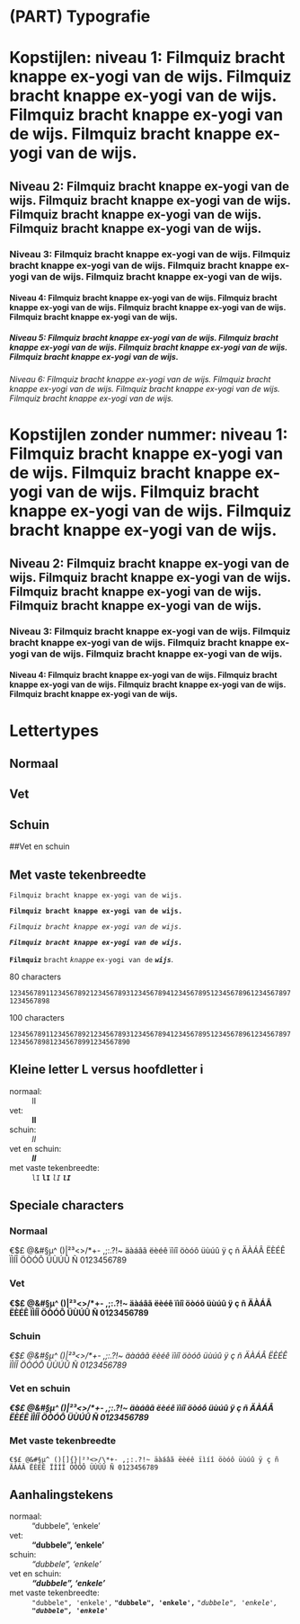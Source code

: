 # (PART) Typografie {-}

# Kopstijlen: niveau 1: Filmquiz bracht knappe ex-yogi van de wijs. Filmquiz bracht knappe ex-yogi van de wijs. Filmquiz bracht knappe ex-yogi van de wijs. Filmquiz bracht knappe ex-yogi van de wijs.

\lipsum[1-3]

## Niveau 2: Filmquiz bracht knappe ex-yogi van de wijs. Filmquiz bracht knappe ex-yogi van de wijs. Filmquiz bracht knappe ex-yogi van de wijs. Filmquiz bracht knappe ex-yogi van de wijs.

\lipsum[4-6]

### Niveau 3: Filmquiz bracht knappe ex-yogi van de wijs. Filmquiz bracht knappe ex-yogi van de wijs. Filmquiz bracht knappe ex-yogi van de wijs. Filmquiz bracht knappe ex-yogi van de wijs.

\lipsum[7-9]

#### Niveau 4: Filmquiz bracht knappe ex-yogi van de wijs. Filmquiz bracht knappe ex-yogi van de wijs. Filmquiz bracht knappe ex-yogi van de wijs. Filmquiz bracht knappe ex-yogi van de wijs.

\lipsum[10-12]

##### Niveau 5: Filmquiz bracht knappe ex-yogi van de wijs. Filmquiz bracht knappe ex-yogi van de wijs. Filmquiz bracht knappe ex-yogi van de wijs. Filmquiz bracht knappe ex-yogi van de wijs.

\lipsum[13-15]

###### Niveau 6: Filmquiz bracht knappe ex-yogi van de wijs. Filmquiz bracht knappe ex-yogi van de wijs. Filmquiz bracht knappe ex-yogi van de wijs. Filmquiz bracht knappe ex-yogi van de wijs.

\lipsum[16-18]

# Kopstijlen zonder nummer: niveau 1: Filmquiz bracht knappe ex-yogi van de wijs. Filmquiz bracht knappe ex-yogi van de wijs. Filmquiz bracht knappe ex-yogi van de wijs. Filmquiz bracht knappe ex-yogi van de wijs. {-}

\lipsum[19]

## Niveau 2: Filmquiz bracht knappe ex-yogi van de wijs. Filmquiz bracht knappe ex-yogi van de wijs. Filmquiz bracht knappe ex-yogi van de wijs. Filmquiz bracht knappe ex-yogi van de wijs. {-}

\lipsum[20]

### Niveau 3: Filmquiz bracht knappe ex-yogi van de wijs. Filmquiz bracht knappe ex-yogi van de wijs. Filmquiz bracht knappe ex-yogi van de wijs. Filmquiz bracht knappe ex-yogi van de wijs. {-}

\lipsum[21]

#### Niveau 4: Filmquiz bracht knappe ex-yogi van de wijs. Filmquiz bracht knappe ex-yogi van de wijs. Filmquiz bracht knappe ex-yogi van de wijs. Filmquiz bracht knappe ex-yogi van de wijs. {-}

\lipsum[22-23]

\paragraph*{Niveau 5: Filmquiz bracht knappe ex-yogi van de wijs. Filmquiz bracht knappe ex-yogi van de wijs. Filmquiz bracht knappe ex-yogi van de wijs. Filmquiz bracht knappe ex-yogi van de wijs.}

\lipsum[24]

\subparagraph*{Niveau 6: Filmquiz bracht knappe ex-yogi van de wijs. Filmquiz bracht knappe ex-yogi van de wijs. Filmquiz bracht knappe ex-yogi van de wijs. Filmquiz bracht knappe ex-yogi van de wijs.}

\lipsum[25]

# Lettertypes

## Normaal

\lipsum[26]

## Vet

**\lipsum[27]**

## Schuin

_\lipsum[28]_

##Vet en schuin

_**\lipsum[29]**_

## Met vaste tekenbreedte

\texttt{\lipsum[30]}

`Filmquiz bracht knappe ex-yogi van de wijs.`

**`Filmquiz bracht knappe ex-yogi van de wijs.`**

_`Filmquiz bracht knappe ex-yogi van de wijs.`_

**_`Filmquiz bracht knappe ex-yogi van de wijs.`_**

**`Filmquiz`** `bracht` _`knappe`_ `ex-yogi van de` **_`wijs`_**.

80 characters

`12345678911234567892123456789312345678941234567895123456789612345678971234567898`

100 characters

`1234567891123456789212345678931234567894123456789512345678961234567897123456789812345678991234567890`

## Kleine letter L versus hoofdletter i

normaal:
  ~ lI

vet:
  ~ **lI**
  
schuin:
  ~ _lI_

vet en schuin:
  ~ **_lI_**

met vaste tekenbreedte:
  ~ `lI` **`lI`** _`lI`_ **_`lI`_** 

## Speciale characters
  
### Normaal

€$£ @&#§µ^ ()[]{}|²³<>/\*+- ,;:.?!~ äàáâã ëèéê ïìíî öòóô üùúû ÿ ç ñ ÄÀÁÂ ËÈÉÊ ÏÌÍÎ ÖÒÓÔ ÜÙÚÛ Ñ 0123456789

### Vet
**€$£ @&#§µ^ ()[]{}|²³<>/\*+- ,;:.?!~ äàáâã ëèéê ïìíî öòóô üùúû ÿ ç ñ ÄÀÁÂ ËÈÉÊ ÏÌÍÎ ÖÒÓÔ ÜÙÚÛ Ñ 0123456789**

### Schuin
_€$£ @&#§µ^ ()[]{}|²³<>/\*+- ,;:.?!~ äàáâã ëèéê ïìíî öòóô üùúû ÿ ç ñ ÄÀÁÂ ËÈÉÊ ÏÌÍÎ ÖÒÓÔ ÜÙÚÛ Ñ 0123456789_

### Vet en schuin
**_€$£ @&#§µ^ ()[]{}|²³<>/\*+- ,;:.?!~ äàáâã ëèéê ïìíî öòóô üùúû ÿ ç ñ ÄÀÁÂ ËÈÉÊ ÏÌÍÎ ÖÒÓÔ ÜÙÚÛ Ñ 0123456789_**
  
### Met vaste tekenbreedte
`€$£ @&#§µ^ ()[]{}|²³<>/\*+- ,;:.?!~ äàáâã ëèéê ïìíî öòóô üùúû ÿ ç ñ ÄÀÁÂ ËÈÉÊ ÏÌÍÎ ÖÒÓÔ ÜÙÚÛ Ñ 0123456789`

## Aanhalingstekens

normaal:
  ~ "dubbele", 'enkele'

vet:
  ~ **"dubbele", 'enkele'**

schuin:
  ~ _"dubbele", 'enkele'_

vet en schuin:
  ~ **_"dubbele", 'enkele'_**

met vaste tekenbreedte:
  ~ `"dubbele", 'enkele',` **`"dubbele", 'enkele',`** _`"dubbele", 'enkele',`_ **_`"dubbele", 'enkele'`_**

